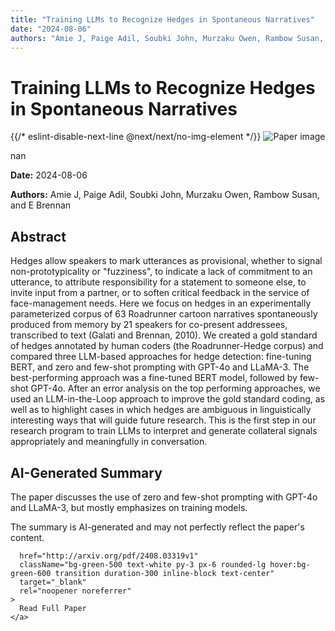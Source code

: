 ```yaml
---
title: "Training LLMs to Recognize Hedges in Spontaneous Narratives"
date: "2024-08-06"
authors: "Amie J, Paige Adil, Soubki John, Murzaku Owen, Rambow Susan, and E Brennan"
---
```



<div className="bg-gray-800 text-white min-h-screen p-8">
  <h1 className="text-4xl font-bold mb-6">Training LLMs to Recognize Hedges in Spontaneous Narratives</h1>

  <div className="mb-8">
    {{/* eslint-disable-next-line @next/next/no-img-element */}}
    <img
      src="/images/papers/Training LLMs to Recognize Hedges in Spontaneous Narratives.png"
      alt="Paper image"
      className="w-full h-auto rounded-lg"
    />
    <p className="text-sm text-gray-400 mt-2">nan</p>
  </div>

  <p className="text-gray-300 mb-2"><strong>Date:</strong> 2024-08-06</p>
  <p className="text-gray-300 italic mb-6"><strong>Authors:</strong> Amie J, Paige Adil, Soubki John, Murzaku Owen, Rambow Susan, and E Brennan</p>

  <div className="bg-gray-700 p-6 rounded-lg mb-8">
    <h2 className="text-2xl font-semibold mb-4">Abstract</h2>
    <p>Hedges allow speakers to mark utterances as provisional, whether to signal
non-prototypicality or "fuzziness", to indicate a lack of commitment to an
utterance, to attribute responsibility for a statement to someone else, to
invite input from a partner, or to soften critical feedback in the service of
face-management needs. Here we focus on hedges in an experimentally
parameterized corpus of 63 Roadrunner cartoon narratives spontaneously produced
from memory by 21 speakers for co-present addressees, transcribed to text
(Galati and Brennan, 2010). We created a gold standard of hedges annotated by
human coders (the Roadrunner-Hedge corpus) and compared three LLM-based
approaches for hedge detection: fine-tuning BERT, and zero and few-shot
prompting with GPT-4o and LLaMA-3. The best-performing approach was a
fine-tuned BERT model, followed by few-shot GPT-4o. After an error analysis on
the top performing approaches, we used an LLM-in-the-Loop approach to improve
the gold standard coding, as well as to highlight cases in which hedges are
ambiguous in linguistically interesting ways that will guide future research.
This is the first step in our research program to train LLMs to interpret and
generate collateral signals appropriately and meaningfully in conversation.</p>
  </div>

  <div className="bg-gray-700 p-6 rounded-lg mb-8">
    <h2 className="text-2xl font-semibold mb-4">AI-Generated Summary</h2>
    <p>The paper discusses the use of zero and few-shot prompting with GPT-4o and LLaMA-3, but mostly emphasizes on training models.</p>
  </div>

  <p className="text-sm text-gray-400 mt-8 mb-8">
    The summary is AI-generated and may not perfectly reflect the paper's content.
  </p>

  <div className="flex justify-center">
    
      href="http://arxiv.org/pdf/2408.03319v1"
      className="bg-green-500 text-white py-3 px-6 rounded-lg hover:bg-green-600 transition duration-300 inline-block text-center"
      target="_blank"
      rel="noopener noreferrer"
    >
      Read Full Paper
    </a>
  </div>
</div>
